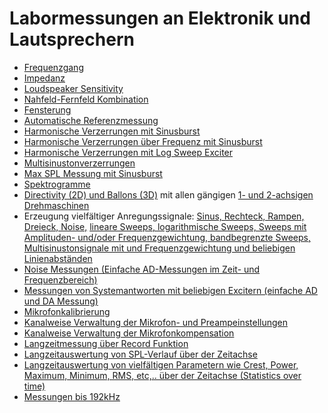 # Labormessungen an Elektronik und Lautsprechern
- [Frequenzgang](/de/help/adda/frequency-response)
- [Impedanz](/de/help/adda/impedance)
- [Loudspeaker Sensitivity](/de/help/adda/ls-sensitivity)
- [Nahfeld-Fernfeld Kombination](/de/help/edit/channel-work/combine-curves)
- [Fensterung](/de/help/edit/apply-window)
- [Automatische Referenzmessung](/de/help/adda/frequency-response-reference)
- [Harmonische Verzerrungen mit Sinusburst](/de/help/adda/harmonic-distortion)
- [Harmonische Verzerrungen über Frequenz mit Sinusburst](/de/help/adda/harmonic-distortion-f)
- [Harmonische Verzerrungen mit Log Sweep Exciter](/de/features/-laboratory-measurement-of-electronics-and-loudspeakers)
- [Multisinustonverzerrungen](/de/help/adda/multisine-distortion)
- [Max SPL Messung mit Sinusburst](/de/help/adda/max-spl)
- [Spektrogramme](/de/help/time-signalsspectrums/spectrogram)
- [Directivity (2D) und Ballons (3D)](/de/help/adda/polar-response) mit allen gängigen [1- und 2-achsigen Drehmaschinen](/de/help/adda/turn-table-setup)
- Erzeugung vielfältiger Anregungssignale: [Sinus, Rechteck, Rampen, Dreieck, Noise,](/de/help/edit/generate) [lineare Sweeps, logarithmische Sweeps, Sweeps mit Amplituden- und/oder Frequenzgewichtung, bandbegrenzte Sweeps,](/de/help/edit/sweep-generator) [Multisinustonsignale mit und Frequenzgewichtung und beliebigen Linienabständen](/de/help/edit/multisine-generator)
- [Noise Messungen (Einfache AD-Messungen im Zeit- und Frequenzbereich)](/de/help/adda/ad-only)
- [Messungen von Systemantworten mit beliebigen Excitern (einfache AD und DA Messung)](/de/help/adda/ad-da)
- [Mikrofonkalibrierung](/de/help/adda/mic-calibration)
- [Kanalweise Verwaltung der Mikrofon- und Preampeinstellungen](/de/help/adda/frontend-setup)
- [Kanalweise Verwaltung der Mikrofonkompensation](/de/help/adda/frontend-setup)
- [Langzeitmessung über Record Funktion](/de/help/adda/rec)
- [Langzeitauswertung von SPL-Verlauf über der Zeitachse](/de/help/adda/rec)
- [Langzeitauswertung von vielfältigen Parametern wie Crest, Power, Maximum, Minimum, RMS, etc,.. über der Zeitachse (Statistics over time)](/de/help/adda/rec)
- [Messungen bis 192kHz](/de/help/adda/supported-hardware)